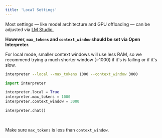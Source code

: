 ```yaml
---
title: 'Local Settings'
---
```


Most settings — like model architecture and GPU offloading — can be adjusted via [LM Studio.](https://lmstudio.ai/)

**However, `max_tokens` and `context_window` should be set via Open Interpreter.**

For local mode, smaller context windows will use less RAM, so we recommend trying a much shorter window (~1000) if it's is failing or if it's slow. 

<CodeGroup>

```bash Terminal
interpreter --local --max_tokens 1000 --context_window 3000
```

```python Python
import interpreter

interpreter.local = True
interpreter.max_tokens = 1000 
interpreter.context_window = 3000

interpreter.chat()
```

</CodeGroup>

<br/>

<Info>Make sure `max_tokens` is less than `context_window`.</Info>